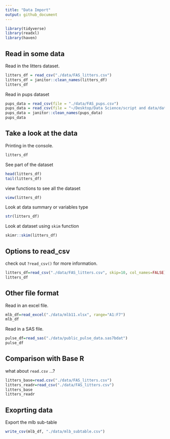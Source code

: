```yaml
---
title: "Data Import"
output: github_document
---
```


```r
library(tidyverse)
library(readxl)
library(haven)
```

## Read in some data 

Read in the litters dataset. 
```r
litters_df = read_csv("./data/FAS_litters.csv")
litters_df = janitor::clean_names(litters_df)
litters_df
```

Read in pups dataset 
```r
pups_data = read_csv(file = "./data/FAS_pups.csv")
pups_data = read_csv(file = "~/Desktop/Data Science/script and data/data_wrangling_i/data/FAS_litters.csv")
pups_data = janitor::clean_names(pups_data)
pups_data
```

## Take a look at the data

Printing in the console. 

```r
litters_df
```
See part of the dataset 
```r
head(litters_df)
tail(litters_df)
```
view functions to see all the dataset
```r
view(litters_df)
```
Look at data summary or variables type 
```r
str(litters_df)
```
Look at dataset using `skim` function 
```r
skimr::skim(litters_df)
```


## Options to read_csv

check out ` ?read_csv()` for more information. 
```r
litters_df=read_csv("./data/FAS_litters.csv", skip=10, col_names=FALSE)
litters_df
```

## Other file format

Read in an excel file.

```r
mlb_df=read_excel("./data/mlb11.xlsx", range="A1:F7")
mlb_df
```

Read in a SAS file.
```r
pulse_df=read_sas("./data/public_pulse_data.sas7bdat")
pulse_df
```

## Comparison with Base R

what about `read.csv` ...? 

```r
litters_base=read.csv("./data/FAS_litters.csv")
litters_readr=read_csv("./data/FAS_litters.csv")
litters_base
litters_readr
```

## Exoprting data

Export the mlb sub-table
```r
write_csv(mlb_df, "./data/mlb_subtable.csv")
```

